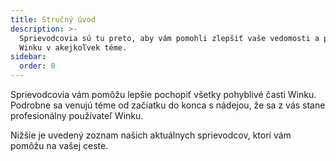 ```yaml
---
title: Stručný úvod
description: >-
  Sprievodcovia sú tu preto, aby vám pomohli zlepšiť vaše vedomosti a prehľad o
  Winku v akejkoľvek téme.
sidebar:
  order: 0
---
```


Sprievodcovia vám pomôžu lepšie pochopiť všetky pohyblivé časti Winku.
Podrobne sa venujú téme od začiatku do konca s nádejou, že sa z vás stane profesionálny používateľ Winku.

Nižšie je uvedený zoznam našich aktuálnych sprievodcov, ktorí vám pomôžu na vašej ceste.

<LinkCard title="Objavte skvelé ponuky" description="The guide gives you some tips on how to search for things to sell on Wink." href="/guides/discover-great-deals/" />


<LinkCard title="Tlačidlo REZERVOVAŤ TERAZ" description="This guide steps hotels through how to do the simplest integration with Wink with a 'Book Now' button." href="/guides/the-book-now-button/" />


<LinkCard title="Prehľad pre začiatočníkov" description="This guides shows you how to use analytics effectively from the perspective of a supplier and an affiliate." href="/guides/insight-for-dummies/" />


<LinkCard title="Integrácia s TripPay" description="The guide gives you step-by-step instructions on how to do a full integration with TripPay as a travel company wishing to outsource the payment process." href="/guides/integrating-with-trip-pay/" />

